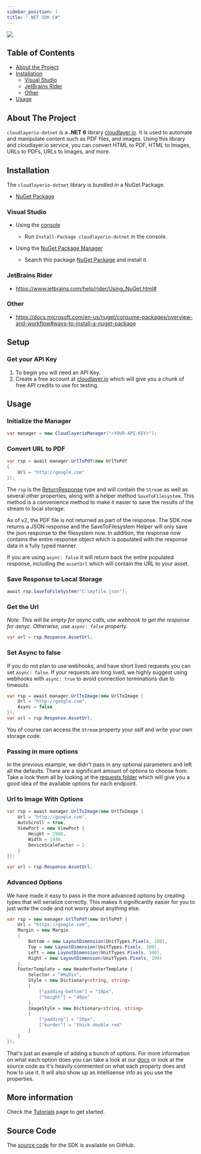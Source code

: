 ```yaml
---
sidebar_position: 1
title: ".NET SDK C#"
---
```


<head>
  <title>cloudlayer.io C# SDK | Docs - Document Generation Service</title>
  <meta
    name="description"
    content="cloudlayer.io is a document generation platform that offers a .NET C# SDK for integrating with our PDF Generation and Image Generation services."
  />
</head>


<!-- TABLE OF CONTENTS -->

<a href="https://www.nuget.org/packages/cloudlayerio-dotnet/"><img src="https://buildstats.info/nuget/cloudlayerio-dotnet"/></a>

## Table of Contents

-   [About the Project](#about-the-project)
-   [Installation](#installation)
    -   [Visual Studio](#visual-studio)
    -   [JetBrains Rider](#jetbrains-rider)
    -   [Other](#other)
-   [Usage](#usage)

<!-- ABOUT THE PROJECT -->

## About The Project

`cloudlayerio-dotnet` is a **.NET 6** library [cloudlayer.io](https://cloudlayer.io). It is used to automate and manipulate content such as PDF files, and images.  Using this library and cloudlayer.io service, you can convert HTML to PDF, HTML to Images, URLs to PDFs, URLs to Images, and more.
## Installation

The `cloudlayerio-dotnet` library is bundled in a NuGet Package.

-   [NuGet Package](https://www.nuget.org/packages/cloudlayerio-dotnet/)

### Visual Studio

-   Using the [console](https://docs.microsoft.com/en-us/nuget/consume-packages/install-use-packages-powershell)

    -   Run `Install-Package cloudlayerio-dotnet` in the console.

-   Using the [NuGet Package Manager](https://docs.microsoft.com/en-us/nuget/consume-packages/install-use-packages-visual-studio)

    -   Search this package [NuGet Package](https://www.nuget.org/packages/cloudlayerio-dotnet) and install it.

### JetBrains Rider

-   <https://www.jetbrains.com/help/rider/Using_NuGet.html#>

### Other

-   <https://docs.microsoft.com/en-us/nuget/consume-packages/overview-and-workflow#ways-to-install-a-nuget-package>

<!-- USAGE EXAMPLES -->

## Setup
### Get your API Key
1.  To begin you will need an API Key. 
2. Create a free account at [cloudlayer.io](https://cloudlayer.io/auth/register) which will give you a chunk of free API credits to use for testing.

## Usage

### Initialize the Manager
```csharp
var manager = new CloudlayerioManager("<YOUR-API-KEY>");
```

### Convert URL to PDF
```csharp
var rsp = await manager.UrlToPdf(new UrlToPdf
{
    Url = "http://google.com"
});
```

The `rsp` is the [ReturnResponse](https://github.com/cloudlayerio/cloudlayerio-dotnet/blob/main/cloudlayerio-dotnet/responses/ReturnResponse.cs) type and will contain the `Stream` as well as several other properties, along with a helper method `SaveToFilesystem`. This method is a convenience method to make it easier to save the results of the stream to local storage.

As of v2, the PDF file is not returned as part of the response. The SDK now returns a JSON response and the SaveToFilesystem Helper will only save the json response to the filesystem now. In addition, the response now contains the entire response object which is populated with the response data in a fully typed manner.

If you are using `async: false` it will return back the entire populated response, including the `assetUrl` which will contain the URL to your asset.

### Save Response to Local Storage
```csharp
await rsp.SaveToFileSystem("C:\myfile.json");
```

### Get the Url
_Note: This will be empty for async calls, use webhook to get the response for asnyc. Otherwise, use `async: false` property._
```csharp
var url = rsp.Response.AssetUrl;
```

### Set Async to false
If you do not plan to use webhooks, and have short lived requests you can set `async: false`. If your requests are long lived, we highly suggest using webhooks with `async: true` to avoid connection terminations due to timeouts.
```csharp
var rsp = await manager.UrlToImage(new UrlToImage {
    Url = "http://google.com",
    Async = false
});
var url = rsp.Response.AssetUrl;
```

You of course can access the `Stream` property your self and write your own storage code.

### Passing in more options
In the previous example, we didn't pass in any optional parameters and left all the defaults. There are a significant amount of options to choose from.  Take a look them all by looking at the [requests folder](https://github.com/cloudlayerio/cloudlayerio-dotnet/tree/main/cloudlayerio-dotnet/requests) which will give you a good idea of the available options for each endpoint.

### Url to Image With Options

```csharp
var rsp = await manager.UrlToImage(new UrlToImage {
    Url = "http://google.com",
    AutoScroll = true,
    ViewPort = new ViewPort {
        Height = 2560,
        Width = 1440,
        DeviceScaleFactor = 2
    }
});

var url = rsp.Response.AssetUrl;
```

### Advanced Options
We have made it easy to pass in the more advanced options by creating types that will serialize correctly.  This makes it significantly easier for you to just write the code and not worry about anything else.  

```csharp
var rsp = new manager.UrlToPdf(new UrlToPdf {
    Url = "https://google.com",
    Margin = new Margin
    {
        Bottom = new LayoutDimension(UnitTypes.Pixels, 100),
        Top = new LayoutDimension(UnitTypes.Pixels, 100),
        Left = new LayoutDimension(UnitTypes.Pixels, 100),
        Right = new LayoutDimension(UnitTypes.Pixels, 100)
    },
    FooterTemplate = new HeaderFooterTemplate {
        Selector = "#myDiv",
        Style = new Dictionary<string, string>
        {
            ["padding-bottom"] = "10px",
            ["height"] = "40px"
        },
        ImageStyle = new Dictionary<string, string>
        {
            ["padding"] = "20px",
            ["border"] = "thick double red"
        }
    }
});
```
That's just an example of adding a bunch of options.  For more information on what each option does you can take a look at our [docs](https://cloudlayer.io/docs) or look at the source code as it's heavily commented on what each property does and how to use it.  It will also show up as intellisense info as you use the properties.

## More information

Check the [Tutorials](https://docs.cloudlayer.io) page to get started.

## Source Code
The [source code](https://github.com/cloudlayerio/cloudlayerio-dotnet) for the SDK is available on GitHub.
